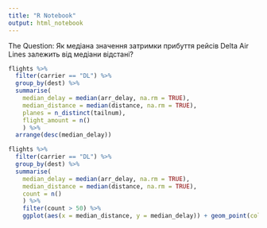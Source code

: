 ```yaml
---
title: "R Notebook"
output: html_notebook
---
```


The Question: Як медіана значення затримки прибуття рейсів Delta Air Lines залежить від медіани відстані?

```r
flights %>%
  filter(carrier == "DL") %>%
  group_by(dest) %>%
  summarise(
    median_delay = median(arr_delay, na.rm = TRUE),
    median_distance = median(distance, na.rm = TRUE),
    planes = n_distinct(tailnum),
    flight_amount = n()
    ) %>%
  arrange(desc(median_delay))
```
```r
flights %>%
  filter(carrier == "DL") %>%
  group_by(dest) %>%
  summarise(
    median_delay = median(arr_delay, na.rm = TRUE),
    median_distance = median(distance, na.rm = TRUE),
    count = n()
    ) %>% 
    filter(count > 50) %>%
    ggplot(aes(x = median_distance, y = median_delay)) + geom_point(color = "orange", size = 2) + geom_smooth() 
```